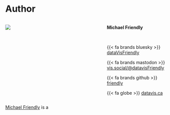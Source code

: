 # Author {#author .unnumbered}

::: {.content-visible when-format="html"}

::: columns

::: {.column width=50%}

![](images/MF-gray.jpg){fig-align="center" fig-alt="Photo of the author"}

:::
  
::: {.column width=10%}

:::
  
::: {.column width=40%}

**Michael Friendly**
  
<br>
  

{{< fa brands bluesky >}} [dataVisFriendly](https://bsky.app/profile/dataVisFriendly.bsky.social)

{{< fa brands mastodon >}} [vis.social/\@datavisFriendly](https://vis.social/@datavisFriendly)

{{< fa brands github >}} [friendly](https://github.com/friendly)

{{< fa globe >}} [datavis.ca](https://datavis.ca)

:::
  
:::

:::
  
  [Michael Friendly](https://datavis.ca) is a 

<!--
data visualization specialist and enthusiast, with an academic background 
  in mathematics and statistics. She holds a PhD in Statistics and Operational Research, which focused on analysing and visualising 
  transport demand. She is particularly interested in how we use data visualization to communicate complex, 
  quantitative information in an accessible way, as well as the intersection of visualization and art. 
  She has experience of teaching at both undergraduate and postgraduate level, in courses covering fundamentals of data science, 
  statistical methods, and programming. Nicola has also previously worked in data science consultancy, and 
  delivered training courses covering topics including advanced data visualization with R, statistical modelling, and 
  reproducible reporting. She is the author and maintainer of several R packages, including multiple **`ggplot2`** extension packages. Nicola is a regular speaker at R and data science meetups, has been the chapter organizer of R-Ladies Lancaster, and part of the R-Ladies Global Team. She is co-author of the Royal Statistical Society's [*Best Practices for Data Visualisation Guide*](https://royal-statistical-society.github.io/datavisguide/), and is an active member of the Royal Statistical Society. Several of her data visualizations have been long-listed at the Information is Beautiful Awards.
-->

\newpage

\pagenumbering{arabic}

